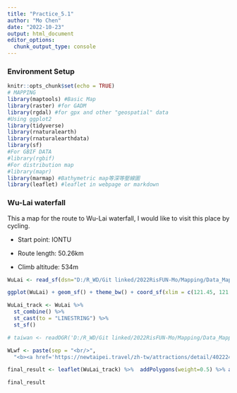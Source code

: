 ```yaml
---
title: "Practice_5.1"
author: "Mo Chen"
date: "2022-10-23"
output: html_document
editor_options: 
  chunk_output_type: console
---
```


### Environment Setup
```r
knitr::opts_chunk$set(echo = TRUE)
# MAPPING
library(maptools) #Basic Map
library(raster) #for GADM
library(rgdal) #for gpx and other "geospatial" data
#Using ggplot2
library(tidyverse)
library(rnaturalearth)
library(rnaturalearthdata)
library(sf)
#For GBIF DATA
#library(rgbif)
#For distribution map
#library(mapr)
library(marmap) #Bathymetric map等深等壓線圖
library(leaflet) #leaflet in webpage or markdown
```

### Wu-Lai waterfall
This a map for the route to Wu-Lai waterfall, I would like to visit this place by cycling.

* Start point: IONTU

* Route length: 50.26km

* Climb altitude: 534m

```r
WuLai <- read_sf(dsn="D:/R_WD/Git linked/2022RisFUN-Mo/Mapping/Data_Mapping/WuLai-waterfall.gpx",layer="tracks")

ggplot(WuLai) + geom_sf() + theme_bw() + coord_sf(xlim = c(121.45, 121.65), ylim = c(24.80, 25.05), expand = FALSE)

WuLai_track <- WuLai %>%
  st_combine() %>%
  st_cast(to = "LINESTRING") %>%
  st_sf() 
```

```r
# taiwan <- readOGR('D:/R_WD/Git linked/2022RisFUN-Mo/Mapping/Data_Mapping/mapdata202209220943', use_iconv=TRUE, encoding='UTF-8') Map <- plot(taiwan,axes=T,bg=colors()[431],col='green') [try to add this map into leaflet too, but I failed :(]

WLwf <- paste(sep = "<br/>",
  "<b><a href='https://newtaipei.travel/zh-tw/attractions/detail/402224'>WuLai Waterfall</a></b>", "maybe not now, it's too cold outside")

final_result <- leaflet(WuLai_track) %>%  addPolygons(weight=0.5) %>% addProviderTiles('Stamen.Watercolor') %>%  addPolylines(data = WuLai_track) %>% addPopups(121.55192, 24.84746, WLwf, options = popupOptions(closeButton = TRUE)) 

final_result
```
